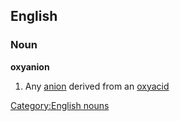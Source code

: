 ==English==
===Noun===
'''oxyanion'''
#{{chemistry}} Any [[anion]] derived from an [[oxyacid]]
[[Category:English nouns]]
